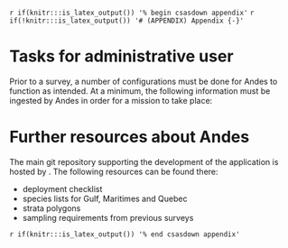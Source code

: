 <!-- The following code should appear at the beginning of the first appendix.
(if you have one)
After that, all subsequent sections will be turned into appendices. -->

`r if(knitr:::is_latex_output()) '% begin csasdown appendix'`
`r if(!knitr:::is_latex_output()) '# (APPENDIX) Appendix {-}'`

# Tasks for administrative user
Prior to a survey, a number of configurations must be done for Andes to function as intended. At a minimum, the following information must be ingested by Andes in order for a mission to take place:

\begin{enumerate}
\item{Strata polygons}
\item{List of stations}
\item{Species list}
\item{Sampling requirements}
\end{enumerate}


# Further resources about Andes

The main git repository supporting the development of the application is hosted by \gls{imts}. The following resources can be found there:

- deployment checklist
- species lists for Gulf, Maritimes and Quebec
- strata polygons 
- sampling requirements from previous surveys

<!-- At the end of your appendices add: -->
`r if(knitr:::is_latex_output()) '% end csasdown appendix'`

